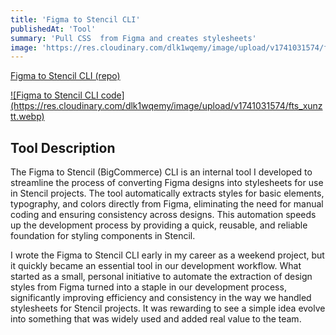```yaml
---
title: 'Figma to Stencil CLI'
publishedAt: 'Tool'
summary: 'Pull CSS  from Figma and creates stylesheets'
image: 'https://res.cloudinary.com/dlk1wqemy/image/upload/v1741031574/fts_xunztt.webp'
---
```


[Figma to Stencil CLI (repo)](https://github.com/devin-hart/figmaJSONtoSCSS)

<a href="https://res.cloudinary.com/dlk1wqemy/image/upload/v1741031574/fts_xunztt.webp">
![Figma to Stencil CLI code](https://res.cloudinary.com/dlk1wqemy/image/upload/v1741031574/fts_xunztt.webp)
</a>

## Tool Description

The Figma to Stencil (BigCommerce) CLI is an internal tool I developed to streamline the process of converting Figma designs into stylesheets for use in Stencil projects. The tool automatically extracts styles for basic elements, typography, and colors directly from Figma, eliminating the need for manual coding and ensuring consistency across designs. This automation speeds up the development process by providing a quick, reusable, and reliable foundation for styling components in Stencil.

I wrote the Figma to Stencil CLI early in my career as a weekend project, but it quickly became an essential tool in our development workflow. What started as a small, personal initiative to automate the extraction of design styles from Figma turned into a staple in our development process, significantly improving efficiency and consistency in the way we handled stylesheets for Stencil projects. It was rewarding to see a simple idea evolve into something that was widely used and added real value to the team.
